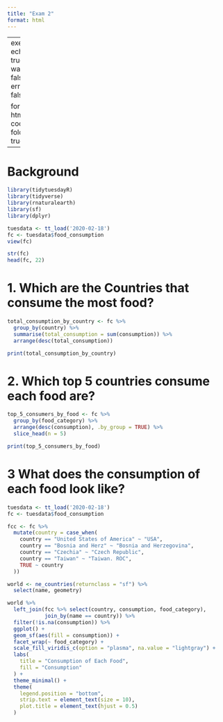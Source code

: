 ```yaml
---
title: "Exam 2"
format: html
---
```


---
execute:
  echo: true
  warning: false
  error: false

format:
  html:
    code-fold: true
---


# Background

```r
library(tidytuesdayR)
library(tidyverse)
library(rnaturalearth)
library(sf)
library(dplyr)
```

```r
tuesdata <- tt_load('2020-02-18')
fc <- tuesdata$food_consumption
view(fc)
```
```r
str(fc)
head(fc, 22)
```

# 1. Which are the Countries that consume the most food?

```r
total_consumption_by_country <- fc %>%
  group_by(country) %>%
  summarise(total_consumption = sum(consumption)) %>%
  arrange(desc(total_consumption))

print(total_consumption_by_country)
```

# 2. Which top 5 countries consume each food are?

```r
top_5_consumers_by_food <- fc %>%
  group_by(food_category) %>%
  arrange(desc(consumption), .by_group = TRUE) %>%
  slice_head(n = 5)

print(top_5_consumers_by_food)
```

# 3 What does the consumption of each food look like?

```r
tuesdata <- tt_load('2020-02-18')
fc <- tuesdata$food_consumption

fcc <- fc %>%
  mutate(country = case_when(
    country == "United States of America" ~ "USA",
    country == "Bosnia and Herz" ~ "Bosnia and Herzegovina",
    country == "Czechia" ~ "Czech Republic",
    country == "Taiwan" ~ "Taiwan. ROC",
    TRUE ~ country
  ))

world <- ne_countries(returnclass = "sf") %>%
  select(name, geometry)

world %>%
  left_join(fcc %>% select(country, consumption, food_category), 
            join_by(name == country)) %>%
  filter(!is.na(consumption)) %>%
  ggplot() +
  geom_sf(aes(fill = consumption)) +
  facet_wrap(~ food_category) +
  scale_fill_viridis_c(option = "plasma", na.value = "lightgray") +
  labs(
    title = "Consumption of Each Food",
    fill = "Consumption"
  ) +
  theme_minimal() +
  theme(
    legend.position = "bottom",
    strip.text = element_text(size = 10),
    plot.title = element_text(hjust = 0.5)
  )
```


